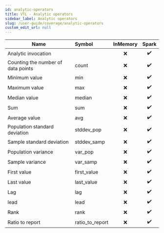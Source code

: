```yaml
---
id: analytic-operators
title: VTL - Analytic operators
sidebar_label: Analytic operators
slug: /user-guide/coverage/analytic-operators
custom_edit_url: null
---
```


| Name                               | Symbol          | InMemory |       Spark        |
| ---------------------------------- | :-------------- | :------: | :----------------: |
| Analytic invocation                |                 |   :x:    | :heavy_check_mark: |
| Counting the number of data points | count           |   :x:    | :heavy_check_mark: |
| Minimum value                      | min             |   :x:    | :heavy_check_mark: |
| Maximum value                      | max             |   :x:    | :heavy_check_mark: |
| Median value                       | median          |   :x:    | :heavy_check_mark: |
| Sum                                | sum             |   :x:    | :heavy_check_mark: |
| Average value                      | avg             |   :x:    | :heavy_check_mark: |
| Population standard deviation      | stddev_pop      |   :x:    | :heavy_check_mark: |
| Sample standard deviation          | stddev_samp     |   :x:    | :heavy_check_mark: |
| Population variance                | var_pop         |   :x:    | :heavy_check_mark: |
| Sample variance                    | var_samp        |   :x:    | :heavy_check_mark: |
| First value                        | first_value     |   :x:    | :heavy_check_mark: |
| Last value                         | last_value      |   :x:    | :heavy_check_mark: |
| Lag                                | lag             |   :x:    | :heavy_check_mark: |
| lead                               | lead            |   :x:    | :heavy_check_mark: |
| Rank                               | rank            |   :x:    | :heavy_check_mark: |
| Ratio to report                    | ratio_to_report |   :x:    | :heavy_check_mark: |
